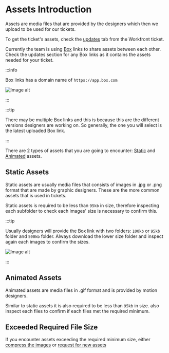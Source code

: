 
# Assets Introduction

Assets are media files that are provided by the designers which then we upload to be used for our tickets.

To get the ticket's assets, check the [updates](#static-assets) tab from the Workfront ticket.

Currently the team is using [Box](https://www.box.com/) links to share assets between each other. Check the updates section for any Box links as it contains the assets needed for your ticket.

:::info

Box links has a domain name of `https://app.box.com`

<img className="w-3/4 mx-auto mt-4" src={sampleBoxLinks} alt="Image alt" />

:::

:::tip

There may be multiple Box links and this is because this are the different versions designers are working on. So generally, the one you will select is the latest uploaded Box link.

:::


There are 2 types of assets that you are going to encounter: [Static](#static-assets) and [Animated](#animated-assets) assets.

## Static Assets

Static assets are usually media files that consists of images in .jpg or .png format that are made by graphic designers. These are the more common assets that is used in tickets.

Static assets is required to be less than `95kb` in size, therefore inspecting each subfolder to check each images' size is necessary to confirm this.

:::tip

Usually designers will provide the Box link with two folders: `100kb` or `95kb` folder and `500kb` folder. Always download the lower size folder and inspect again each images to confirm the sizes.

<img className="w-full mt-4" src={folderSize} alt="Image alt" />

:::

## Animated Assets

Animated assets are media files in .gif format and is provided by motion designers.

Similar to static assets it is also required to be less than `95kb` in size. also inspect each files to confirm if each files met the required minimum.

## Exceeded Required File Size

If you encounter assets exceeding the required minimum size, either [compress the images](./assets-compressing.md) or [request for new assets](./assets-request.md)
